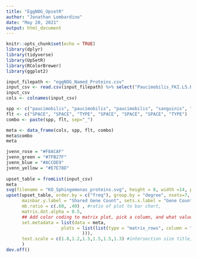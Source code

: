 ---
title: "EggNOG_UpsetR"
author: "Jonathan Lombardino"
date: "May 20, 2021"
output: html_document
---

```{r setup, include=FALSE}
knitr::opts_chunk$set(echo = TRUE)
library(dplyr)
library(tidyverse)
library(UpSetR)
library(RColorBrewer)
library(ggplot2)
```

```{r wrangle}

input_filepath <- "eggNOG_Named_Proteins.csv"
input_csv <- read.csv(input_filepath) %>% select("Paucimobilis_FKI.L5.BR.P1", "Paucimobilis_LCT.SP1", "Paucimobilis_NCTC11030", "Sanguinis_IIF7SW.B3A", "Sanguinis_IIF7SW.B5", "Sanguinis_ISS_IIF7SWP", "Sanguinis_NBRC_13937")
input_csv
cols <- colnames(input_csv)

spp <- c("paucimobilis", "paucimobilis", "paucimobilis", "sanguinis", "sanguinis", "sanguinis", "sanguinis")
flt <- c("SPACE", "SPACE", "TYPE", "SPACE", "SPACE", "SPACE", "TYPE") 
combo <- paste(spp, flt, sep="_")

meta <- data_frame(cols, spp, flt, combo)
meta$combo
meta

```

```{r plot, echo=FALSE}
jvenn_rose = "#F8ACAF"
jvenn_green = "#7FB27F"
jvenn_blue = "#ACCDE9"
jvenn_yellow = "#E7E78D"
  
upset_table = fromList(input_csv)
meta
svg(filename = "KO_Sphingomonas_proteins.svg", height = 8, width =14, pointsize = 12)
upset(upset_table, order.by = c("freq"), group.by = "degree", nsets=7, nintersects = 150, # plot all 8 sets, all intersects, and order by freq
      mainbar.y.label = "Shared Gene Count", sets.x.label = "Gene Count", # add labels
      mb.ratio = c(.60, .40) , #ratio of plot to bar chart,
      matrix.dot.alpha = 0.5,
      ## Add color coding to matrix plot, pick a column, and what values you want to group
      set.metadata = list(data = meta, 
                     plots = list(list(type = "matrix_rows", column = "combo", colors = c(paucimobilis_SPACE = jvenn_green, paucimobilis_TYPE = jvenn_blue, sanguinis_SPACE = jvenn_rose, sanguinis_TYPE = jvenn_yellow ), alpha = 1
                             ))),
      text.scale = c(1.8,1.2,1.5,1.5,1.5,1.3) #intersection size title, intersection ticks, set size title, set size ticks, set names, numbers above bars
      )
dev.off()
                                                                                  
```
